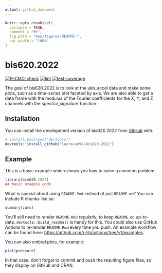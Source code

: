 ```yaml
---
output: github_document
---
```


<!-- README.md is generated from README.Rmd. Please edit that file -->

```r
knitr::opts_chunk$set(
  collapse = TRUE,
  comment = "#>",
  fig.path = "man/figures/README-",
  out.width = "100%"
)
```

# bis620.2022

<!-- badges: start -->
[![R-CMD-check](https://github.com/laurasun98/bis620.2022/actions/workflows/R-CMD-check.yaml/badge.svg)](https://github.com/laurasun98/bis620.2022/actions/workflows/R-CMD-check.yaml)
[![lint](https://github.com/laurasun98/bis620.2022/actions/workflows/lint.yaml/badge.svg)](https://github.com/laurasun98/bis620.2022/actions/workflows/lint.yaml)
[![test-coverage](https://github.com/laurasun98/bis620.2022/actions/workflows/test-coverage.yaml/badge.svg)](https://github.com/laurasun98/bis620.2022/actions/workflows/test-coverage.yaml)
<!-- badges: end -->

The goal of bis620.2022 is to look at the ukb_accel data and make some plots, such as a time-series plot faceted by axis. We are also able to get a data frame with the modulus of the Fourier coefficients for the X, Y, and Z channels with the spectral_signature function. 

## Installation

You can install the development version of bis620.2022 from [GitHub](https://github.com/) with:

``` r
# install.packages("devtools")
devtools::install_github("laurasun98/bis620.2022")
```

## Example

This is a basic example which shows you how to solve a common problem:

```r
library(bis620.2022)
## basic example code
```

What is special about using `README.Rmd` instead of just `README.md`? You can include R chunks like so:

```r
summary(cars)
```

You'll still need to render `README.Rmd` regularly, to keep `README.md` up-to-date. `devtools::build_readme()` is handy for this. You could also use GitHub Actions to re-render `README.Rmd` every time you push. An example workflow can be found here: <https://github.com/r-lib/actions/tree/v1/examples>.

You can also embed plots, for example:

```r
plot(pressure)
```

In that case, don't forget to commit and push the resulting figure files, so they display on GitHub and CRAN.

